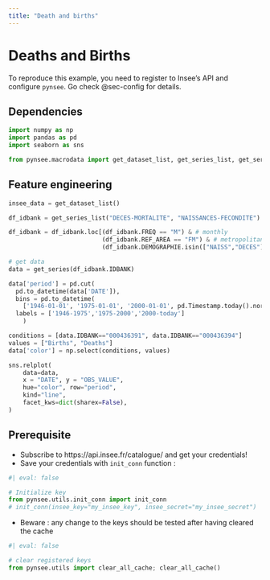 ```yaml
---
title: "Death and births"
---
```



# Deaths and Births

To reproduce this example, you need to register to
Insee's API and configure `pynsee`. Go check @sec-config for
details.

## Dependencies

```python
import numpy as np
import pandas as pd
import seaborn as sns

from pynsee.macrodata import get_dataset_list, get_series_list, get_series
```

## Feature engineering

```python

insee_data = get_dataset_list()

df_idbank = get_series_list("DECES-MORTALITE", "NAISSANCES-FECONDITE")

df_idbank = df_idbank.loc[(df_idbank.FREQ == "M") & # monthly
                          (df_idbank.REF_AREA == "FM") & # metropolitan France
                          (df_idbank.DEMOGRAPHIE.isin(["NAISS","DECES"]))] 

# get data
data = get_series(df_idbank.IDBANK)
```

```python
data['period'] = pd.cut(
  pd.to_datetime(data['DATE']),
  bins = pd.to_datetime(
    ['1946-01-01', '1975-01-01', '2000-01-01', pd.Timestamp.today().normalize()]),
  labels = ['1946-1975','1975-2000','2000-today']
    )

conditions = [data.IDBANK=="000436391", data.IDBANK=="000436394"]
values = ["Births", "Deaths"]
data['color'] = np.select(conditions, values)
```

```python
sns.relplot(
    data=data,
    x = "DATE", y = "OBS_VALUE",
    hue="color", row="period",
    kind="line", 
    facet_kws=dict(sharex=False),
)
```

## Prerequisite {#sec-config}

- Subscribe to https://api.insee.fr/catalogue/ and get your credentials!
- Save your credentials with `init_conn` function :

```python
#| eval: false

# Initialize key
from pynsee.utils.init_conn import init_conn
# init_conn(insee_key="my_insee_key", insee_secret="my_insee_secret")
```

- Beware : any change to the keys should be tested after having cleared the cache

```python
#| eval: false

# clear registered keys
from pynsee.utils import clear_all_cache; clear_all_cache()
```
